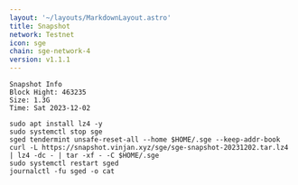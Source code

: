 ```yaml
---
layout: '~/layouts/MarkdownLayout.astro'
title: Snapshot
network: Testnet
icon: sge
chain: sge-network-4
version: v1.1.1
---
```

```
Snapshot Info
Block Hight: 463235
Size: 1.3G	
Time: Sat 2023-12-02
```

```
sudo apt install lz4 -y
sudo systemctl stop sge
sged tendermint unsafe-reset-all --home $HOME/.sge --keep-addr-book
curl -L https://snapshot.vinjan.xyz/sge/sge-snapshot-20231202.tar.lz4 | lz4 -dc - | tar -xf - -C $HOME/.sge
sudo systemctl restart sged
journalctl -fu sged -o cat
```
